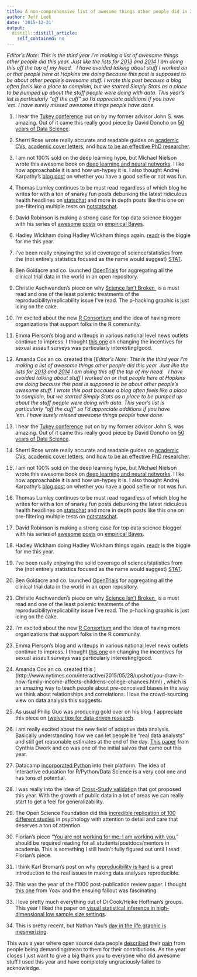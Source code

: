 ```yaml
---
title: A non-comprehensive list of awesome things other people did in 2015
author: Jeff Leek
date: '2015-12-21'
output:
  distill::distill_article:
    self_contained: no
---
```


_Editor's Note: This is the third year I'm making a list of awesome things other people did this year. Just like the lists for [2013](http://simplystatistics.org/2013/12/20/a-non-comprehensive-list-of-awesome-things-other-people-did-this-year/) and [2014](http://simplystatistics.org/2014/12/17/a-non-comprehensive-list-of-awesome-things-other-people-did-in-2014/) I am doing this off the top of my head.   I have avoided talking about stuff I worked on or that people here at Hopkins are doing because this post is supposed to be about other people's awesome stuff. I wrote this post because a blog often feels like a place to complain, but we started Simply Stats as a place to be pumped up about the stuff people were doing with data. This year's list is particularly "off the cuff" so I'd appreciate additions if you have 'em. I have surely missed awesome things people have done._

  1. I hear the [Tukey conference](http://sml.princeton.edu/tukey) put on by my former advisor John S. was amazing. Out of it came this really good piece by David Donoho on [50 years of Data Science](https://dl.dropboxusercontent.com/u/23421017/50YearsDataScience.pdf).
  2. Sherri Rose wrote really accurate and readable guides on [academic CVs](http://drsherrirose.com/academic-cvs-for-statistical-science-faculty-positions), [academic cover letters](http://drsherrirose.com/academic-cover-letters-for-statistical-science-faculty-positions), and [how to be an effective PhD researcher](http://drsherrirose.com/how-to-be-an-effective-phd-researcher).
  3. I am not 100% sold on the deep learning hype, but Michael Nielson wrote this awesome book on [deep learning and neural networks](http://neuralnetworksanddeeplearning.com/). I like how approachable it is and how un-hypey it is. I also thought Andrej Karpathy's [blog post](http://karpathy.github.io/2015/10/25/selfie/) on whether you have a good selfie or not was fun.
  4. Thomas Lumley continues to be must read regardless of which blog he writes for with a ton of snarky fun posts debunking the latest ridiculous health headlines on [statschat](http://www.statschat.org.nz/2015/11/27/to-find-the-minds-construction-near-the-face/) and more in depth posts like this one on pre-filtering multiple tests on [notstatschat](http://notstatschat.tumblr.com/post/131478660126/prefiltering-very-large-numbers-of-tests).
  5. David Robinson is making a strong case for top data science blogger with his series of [awesome](http://varianceexplained.org/r/bayesian_fdr_baseball/) [posts](http://varianceexplained.org/r/credible_intervals_baseball/) on [empirical Bayes](http://varianceexplained.org/r/empirical_bayes_baseball/).
  6. Hadley Wickham doing Hadley Wickham things again. [readr](https://github.com/hadley/readr) is the biggie for me this year.
  7. I've been really enjoying the solid coverage of science/statistics from the (not entirely statistics focused as the name would suggest) [STAT](https://twitter.com/statnews).
  8. Ben Goldacre and co. launched [OpenTrials](http://opentrials.net/) for aggregating all the clinical trial data in the world in an open repository.
  9. Christie Aschwanden's piece on why [Science Isn't Broken ](http://fivethirtyeight.com/features/science-isnt-broken/) is a must read and one of the least polemic treatments of the reproducibility/replicability issue I've read. The p-hacking graphic is just icing on the cake.
 10. I'm excited about the new [R Consortium](http://blog.revolutionanalytics.com/2015/06/r-consortium.html) and the idea of having more organizations that support folks in the R community.
 11. Emma Pierson's blog and writeups in various national level news outlets continue to impress. I thought [this one](https://www.washingtonpost.com/news/grade-point/wp/2015/10/15/a-better-way-to-gauge-how-common-sexual-assault-is-on-college-campuses/) on changing the incentives for sexual assault surveys was particularly interesting/good.
 12. Amanda Cox an co. created this [_Editor's Note: This is the third year I'm making a list of awesome things other people did this year. Just like the lists for [2013](http://simplystatistics.org/2013/12/20/a-non-comprehensive-list-of-awesome-things-other-people-did-this-year/) and [2014](http://simplystatistics.org/2014/12/17/a-non-comprehensive-list-of-awesome-things-other-people-did-in-2014/) I am doing this off the top of my head.   I have avoided talking about stuff I worked on or that people here at Hopkins are doing because this post is supposed to be about other people's awesome stuff. I wrote this post because a blog often feels like a place to complain, but we started Simply Stats as a place to be pumped up about the stuff people were doing with data. This year's list is particularly "off the cuff" so I'd appreciate additions if you have 'em. I have surely missed awesome things people have done._

  1. I hear the [Tukey conference](http://sml.princeton.edu/tukey) put on by my former advisor John S. was amazing. Out of it came this really good piece by David Donoho on [50 years of Data Science](https://dl.dropboxusercontent.com/u/23421017/50YearsDataScience.pdf).
  2. Sherri Rose wrote really accurate and readable guides on [academic CVs](http://drsherrirose.com/academic-cvs-for-statistical-science-faculty-positions), [academic cover letters](http://drsherrirose.com/academic-cover-letters-for-statistical-science-faculty-positions), and [how to be an effective PhD researcher](http://drsherrirose.com/how-to-be-an-effective-phd-researcher).
  3. I am not 100% sold on the deep learning hype, but Michael Nielson wrote this awesome book on [deep learning and neural networks](http://neuralnetworksanddeeplearning.com/). I like how approachable it is and how un-hypey it is. I also thought Andrej Karpathy's [blog post](http://karpathy.github.io/2015/10/25/selfie/) on whether you have a good selfie or not was fun.
  4. Thomas Lumley continues to be must read regardless of which blog he writes for with a ton of snarky fun posts debunking the latest ridiculous health headlines on [statschat](http://www.statschat.org.nz/2015/11/27/to-find-the-minds-construction-near-the-face/) and more in depth posts like this one on pre-filtering multiple tests on [notstatschat](http://notstatschat.tumblr.com/post/131478660126/prefiltering-very-large-numbers-of-tests).
  5. David Robinson is making a strong case for top data science blogger with his series of [awesome](http://varianceexplained.org/r/bayesian_fdr_baseball/) [posts](http://varianceexplained.org/r/credible_intervals_baseball/) on [empirical Bayes](http://varianceexplained.org/r/empirical_bayes_baseball/).
  6. Hadley Wickham doing Hadley Wickham things again. [readr](https://github.com/hadley/readr) is the biggie for me this year.
  7. I've been really enjoying the solid coverage of science/statistics from the (not entirely statistics focused as the name would suggest) [STAT](https://twitter.com/statnews).
  8. Ben Goldacre and co. launched [OpenTrials](http://opentrials.net/) for aggregating all the clinical trial data in the world in an open repository.
  9. Christie Aschwanden's piece on why [Science Isn't Broken ](http://fivethirtyeight.com/features/science-isnt-broken/) is a must read and one of the least polemic treatments of the reproducibility/replicability issue I've read. The p-hacking graphic is just icing on the cake.
 10. I'm excited about the new [R Consortium](http://blog.revolutionanalytics.com/2015/06/r-consortium.html) and the idea of having more organizations that support folks in the R community.
 11. Emma Pierson's blog and writeups in various national level news outlets continue to impress. I thought [this one](https://www.washingtonpost.com/news/grade-point/wp/2015/10/15/a-better-way-to-gauge-how-common-sexual-assault-is-on-college-campuses/) on changing the incentives for sexual assault surveys was particularly interesting/good.
 12. Amanda Cox an co. created this ](http://www.nytimes.com/interactive/2015/05/28/upshot/you-draw-it-how-family-income-affects-childrens-college-chances.html) , which is an amazing way to teach people about pre-conceived biases in the way we think about relationships and correlations. I love the crowd-sourcing view on data analysis this suggests.
 13. As usual Philip Guo was producing gold over on his blog. I appreciate this piece on [twelve tips for data driven research](http://www.pgbovine.net/tips-for-data-driven-research.htm).
 14. I am really excited about the new field of adaptive data analysis. Basically understanding how we can let people be "real data analysts" and still get reasonable estimates at the end of the day. [This paper](http://www.sciencemag.org/content/349/6248/636.abstract) from Cynthia Dwork and co was one of the initial salvos that came out this year.
 15. Datacamp [incorporated Python](https://www.datacamp.com/courses/intro-to-python-for-data-science?utm_source=growth&utm_campaign=python&utm_medium=button) into their platform. The idea of interactive education for R/Python/Data Science is a very cool one and has tons of potential.
 16. I was really into the idea of [Cross-Study validatio](http://projecteuclid.org/euclid.aoas/1430226098)n that got proposed this year. With the growth of public data in a lot of areas we can really start to get a feel for generalizability.
 17. The Open Science Foundation did this [incredible replication of 100 different studies](http://www.sciencemag.org/content/349/6251/aac4716) in psychology with attention to detail and care that deserves a ton of attention.
 18. Florian's piece "[You are not working for me; I am working with you.](http://www.ncbi.nlm.nih.gov/pubmed/26402330)" should be required reading for all students/postdocs/mentors in academia. This is something I still hadn't fully figured out until I read Florian's piece.
 19. I think Karl Broman's post on why [reproducibility is hard](https://kbroman.wordpress.com/2015/09/09/reproducibility-is-hard/) is a great introduction to the real issues in making data analyses reproducible.
 20. This was the year of the f1000 post-publication review paper. I thought [this one](http://f1000research.com/articles/4-121/v1) from Yoav and the ensuing fallout was fascinating.
 21. I love pretty much everything out of Di Cook/Heike Hoffman's groups. This year I liked the paper on [visual statistical inference in high-dimensional low sample size settings](http://download.springer.com/static/pdf/611/art%253A10.1007%252Fs00180-014-0534-x.pdf?originUrl=http%3A%2F%2Flink.springer.com%2Farticle%2F10.1007%2Fs00180-014-0534-x&token2=exp=1450714996~acl=%2Fstatic%2Fpdf%2F611%2Fart%25253A10.1007%25252Fs00180-014-0534-x.pdf%3ForiginUrl%3Dhttp%253A%252F%252Flink.springer.com%252Farticle%252F10.1007%252Fs00180-014-0534-x*~hmac=3c5f5c7c1b2381685437659d8ffd64e1cb2c52d1dfd10506cad5d2af1925c0ac).
 22. This is pretty recent, but Nathan Yau's [day in the life graphic is mesmerizing](https://flowingdata.com/2015/12/15/a-day-in-the-life-of-americans/).

This was a year where open source data people [described](http://treycausey.com/emotional_rollercoaster_public_work.html) their [pain](https://twitter.com/johnmyleswhite/status/666429299327569921) from people being demanding/mean to them for their contributions. As the year closes I just want to give a big thank you to everyone who did awesome stuff I used this year and have completely ungraciously failed to acknowledge.

&nbsp;
